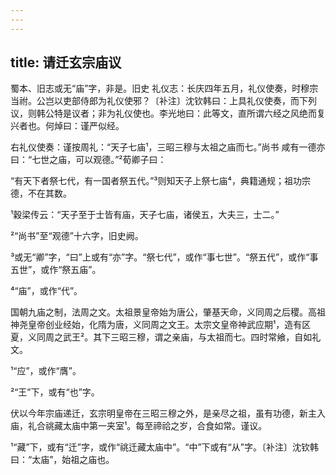 ```yaml
---
---
---
```

title: 请迁玄宗庙议
---







蜀本、旧志或无“庙”字，非是。旧史 礼仪志：长庆四年五月，礼仪使奏，时穆宗当祔。公岂以吏部侍郎为礼仪使邪？〔补注〕沈钦韩曰：上具礼仪使奏，而下列议，则韩公特是议者；非为礼仪使也。李光地曰：此等文，直所谓六经之风绝而复兴者也。何焯曰：谨严似经。

右礼仪使奏：谨按周礼：“天子七庙¹，三昭三穆与太祖之庙而七。”尚书 咸有一德亦曰：“七世之庙，可以观德。”²荀卿子曰：

“有天下者祭七代，有一国者祭五代。”³则知天子上祭七庙⁴，典籍通规；祖功宗德，不在其数。

¹穀梁传云：“天子至于士皆有庙，天子七庙，诸侯五，大夫三，士二。”

²“尚书”至“观德”十六字，旧史阙。

³或无“卿”字，“曰”上或有“亦”字。“祭七代”，或作“事七世”。“祭五代”，或作“事五世”，或作“祭五庙”。

⁴“庙”，或作“代”。

国朝九庙之制，法周之文。太祖景皇帝始为唐公，肇基天命，义同周之后稷。高祖神尧皇帝创业经始，化隋为唐，义同周之文王。太宗文皇帝神武应期¹，造有区夏，义同周之武王²。其下三昭三穆，谓之亲庙，与太祖而七。四时常飨，自如礼文。

¹“应”，或作“膺”。

²“王”下，或有“也”字。

伏以今年宗庙递迁，玄宗明皇帝在三昭三穆之外，是亲尽之祖，虽有功德，新主入庙，礼合祧藏太庙中第一夹室¹。每至禘祫之岁，合食如常。谨议。

¹“藏”下，或有“迁”字，或作“祧迁藏太庙中”。“中”下或有“从”字。〔补注〕沈钦韩曰：“太庙”，始祖之庙也。